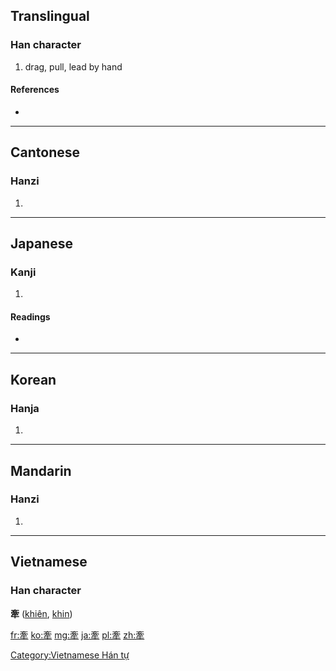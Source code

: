 {{also|牵}}
==Translingual==

===Han character===
{{Han char|rn=93|rad=牛|as=07|sn=11|four=0050<sub>3</sub>|canj=卜女月手 (YVBQ)}}

# drag, pull, lead by hand

====References====
* {{Han ref|kx=0701.020|dkj=20025|dj=1114.110|hdz=31811.110|uh=727D|ud=29309|bh=B26F|bd=45679}}

----

==Cantonese==

===Hanzi===
{{yue-hanzi|jyut=|y=hin1|sim=牵}}

# {{defn|Cantonese|sort=牛07}}

----

==Japanese==

===Kanji===
{{ja-kanji|grade=|rs=牛07}}

# {{defn|Japanese|sort=牛07}}

====Readings====
* {{ja-readings|on=[[けん]] (ken)|kun=[[ひく]] (hiku)}}

----

==Korean==

===Hanja===
{{ko-hanja|hangeul=견|eumhun=|rv=gyeon|mr=kyŏn|y=kyen}}

# {{defn|Korean|sort=牛07}}

----

==Mandarin==

===Hanzi===
{{cmn-hanzi|sim=牵|pin=[[qiān]] ([[qian1]])|wg=ch'ien<sup>1</sup>}}
#{{defn|Mandarin|sort=牛07}}

----

==Vietnamese==
===Han character===
'''牽''' ([[khiên]], [[khin]])

[[Category:Vietnamese Hán tự]]

[[fr:牽]]
[[ko:牽]]
[[mg:牽]]
[[ja:牽]]
[[pl:牽]]
[[zh:牽]]